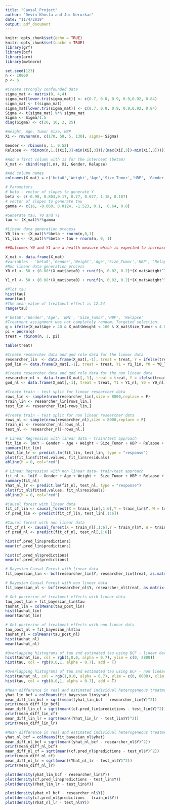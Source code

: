 ```yaml
---
title: "Causal_Project"
author: "Devin Khosla and Jui Nerurkar"
date: "11/4/2019"
output: pdf_document
---
```


```r
knitr::opts_chunk$set(echo = TRUE)
knitr::opts_chunk$set(cache = TRUE)
library(grf)
library(bcf)
library(arm)
library(mvtnorm)
```

```r
set.seed(123)
n <- 10000
p <- 6
```


```r
#Create strongly confounded data
sigma_mat <- matrix(0, 4,4)
sigma_mat[lower.tri(sigma_mat)] <- c(0.7, 0.8, 0.9, 0.9,0.92, 0.84)
sigma_mat <- t(sigma_mat)
sigma_mat[lower.tri(sigma_mat)] <- c(0.7, 0.8, 0.9, 0.9,0.92, 0.84)
Sigma <- t(sigma_mat) %*% sigma_mat
Sigma <- Sigma/1.5
diag(Sigma) <- c(20, 10, 2, 25)

#Weight, Age, Tumor Size, HBP
Xi <- rmvnorm(n, c(170, 50, 5, 130), sigma= Sigma)

Gender <- rbinom(n, 1, 0.52)
Relapse <- rbinom(n,1,((Xi[,3]-min(Xi[,3]))/(max(Xi[,3])-min(Xi[,3]))))
```


```r
#Add a first column with 1s for the intercept (beta0)
X_mat <- cbind(rep(1,n), Xi, Gender, Relapse)

#Add column names
colnames(X_mat) = c('beta0','Weight','Age','Size_Tumor','HBP', 'Gender','Relapse')

# Parameters 
# beta - vector of slopes to generate Y
beta <- c(-0.98, 0.803,0.17, 0.77, 0.027, 1.18, 0.187)
# vector of slopes to generate tau
gamma <- c(16, -0.060, 0.0124, -1.523, 0.1,  0.64, 0.8)

#Generate tau, Y0 and Y1
tau <- (X_mat)%*%gamma

```

```r
#Linear data generation process
Y0_lin <- (X_mat)%*%beta + rnorm(n,0,1)
Y1_lin <- (X_mat)%*%beta + tau + rnorm(n, 0, 1)

##Outcomes Y0 and Y1 are a health measure which is expected to increase with treatment.
```

```r
X_mat <- data.frame(X_mat)
#variables - 'beta0','Gender','Weight','Age','Size_Tumor','HBP', 'Relapse'
#Non linear data generation process
Y0_nl <- 50 + (0.08*(X_mat$beta0) + runif(n, 0.02, 0.2)*(X_mat$Weight^3) + log(seq(4, 13.99, 0.01))*(X_mat$Age^6) + runif(n, 2, 4)*exp(X_mat$Size_Tumor) + (sin(X_mat$HBP)^5)/0.05 + X_mat$Relapse) *(10^-9) + 10*X_mat$Gender +rnorm(n,0,1)

Y1_nl <- 50 + (0.08*(X_mat$beta0) + runif(n, 0.02, 0.2)*(X_mat$Weight^3) + log(seq(4, 13.99, 0.01))*(X_mat$Age^6) + runif(n, 2, 4)*exp(X_mat$Size_Tumor) + (sin(X_mat$HBP)^5)/0.05 + X_mat$Relapse) *(10^-9) + 10*X_mat$Gender +rnorm(n,0,1)+ tau

```


```r
#Plot tau
hist(tau)
mean(tau)
#The mean value of treatment effect is 12.54
range(tau)
```

```r
#'beta0','Gender','Age', 'BMI', 'Size_Tumor','HBP', 'Relapse'
#Treatment assignment was not completely random. Targeted selection.
q = ifelse(X_mat$Age > 40 & X_mat$Weight < 160 & X_mat$Size_Tumor < 4 & X_mat$Relapse == 0, -1, 1)
pi = pnorm(q)
treat = rbinom(n, 1, pi)

table(treat)
```

```r
#Create researcher data and god role data for the linear data
researcher_lin  <- data.frame(X_mat[,-1], treat = treat, Y = ifelse(treat == 1, Y1_lin, Y0_lin))
god_lin <- data.frame(X_mat[,-1], treat = treat, Y1 = Y1_lin, Y0 = Y0_lin)

#Create researcher data and god role data for the non linear data
researcher_nl <- data.frame(X_mat[,-1], treat = treat, Y = ifelse(treat == 1, Y1_nl, Y0_nl))
god_nl <- data.frame(X_mat[,-1], treat = treat, Y1 = Y1_nl, Y0 = Y0_nl)
```

```r
#Create train - test split for linear researcher data
rows_lin <- sample(nrow(researcher_lin),size = 8000,replace = F)
train_lin <- researcher_lin[rows_lin,]
test_lin <- researcher_lin[-rows_lin,]

#Create train - test split for non linear researcher data
rows_nl <- sample(nrow(researcher_nl),size = 8000,replace = F)
train_nl <- researcher_nl[rows_nl,]
test_nl <- researcher_nl[-rows_nl,]
```


```r
# Linear Regression with linear data - train/test approach
fit_lin <- lm(Y ~ Gender + Age + Weight + Size_Tumor + HBP + Relapse + treat,data = train_lin)
summary(fit_lin)
Yhat_lin_lr <- predict.lm(fit_lin, test_lin, type = "response")
plot(fit_lin$fitted.values, fit_lin$residuals)
abline(h = 0, col="red")
```

```r
# Linear Regression with non linear data- train/test approach
fit_nl <- lm(Y ~ Gender + Age + Weight +  Size_Tumor + HBP + Relapse + treat,data = train_nl)
summary(fit_nl)
Yhat_nl_lr <- predict.lm(fit_nl, test_nl, type = "response")
plot(fit_nl$fitted.values, fit_nl$residuals)
abline(h = 0, col="red")
```


```r
#Causal forest with linear data
fit_cf_lin <- causal_forest(X = train_lin[,1:6],Y = train_lin$Y, W = train_lin$treat)
cf.pred_lin <- predict(fit_cf_lin, test_lin[,1:6])

#Causal forest with non linear data
fit_cf_nl <- causal_forest(X = train_nl[,1:6],Y = train_nl$Y, W = train_nl$treat)
cf.pred_nl <- predict(fit_cf_nl, test_nl[,1:6])
```

```r
hist(cf.pred_lin$predictions)
mean(cf.pred_lin$predictions)

hist(cf.pred_nl$predictions)
mean(cf.pred_nl$predictions)
```

```r
# Bayesian Causal Forest with linear data
fit_bayesian_lin <- bcf(researcher_lin$Y, researcher_lin$treat, as.matrix(researcher_lin[,1:6]),as.matrix(researcher_lin[,1:6]), pihat = pi, nburn = 2000, nsim = 2000)

# Bayesian Causal Forest with non linear data
fit_bayesian_nl <- bcf(researcher_nl$Y, researcher_nl$treat, as.matrix(researcher_nl[,1:6]),as.matrix(researcher_nl[,1:6]), pihat = pi, nburn = 2000, nsim = 2000)
```


```r
# Get posterior of treatment effects with linear data
tau_post_lin = fit_bayesian_lin$tau
tauhat_lin = colMeans(tau_post_lin)
hist(tauhat_lin)
mean(tauhat_lin)
```

```r
# Get posterior of treatment effects with non linear data
tau_post_nl = fit_bayesian_nl$tau
tauhat_nl = colMeans(tau_post_nl)
hist(tauhat_nl)
mean(tauhat_nl)
```


```r
#Overlapping histograms of tau and estimated tau using BCF - linear data
hist(tauhat_lin, col = rgb(1,0,0, alpha = 0.7), ylim = c(0, 2800))
hist(tau, col = rgb(0,0,1, alpha = 0.7), add = T)

#Overlapping histograms of tau and estimated tau using BCF - non linear data
hist(tauhat_nl, col = rgb(1,0,0, alpha = 0.7), ylim = c(0, 6000), xlim = c(5, 25))
hist(tau, col = rgb(0,0,1, alpha = 0.7), add = T)
```

```r
#Mean difference in real and estimated individual heterogeneous treatment effects for linear data
yhat_lin_bcf = colMeans(fit_bayesian_lin$yhat)
mean_diff_lin_bcf = sqrt(mean((yhat_lin_bcf - researcher_lin$Y)^2))
print(mean_diff_lin_bcf)
mean_diff_lin_cf = sqrt(mean((cf.pred_lin$predictions - test_lin$Y)^2))
print(mean_diff_lin_cf)
mean_diff_lin_lr = sqrt(mean((Yhat_lin_lr - test_lin$Y)^2))
print(mean_diff_lin_lr)

#Mean difference in real and estimated individual heterogeneous treatment effects for non - linear data
yhat_nl_bcf = colMeans(fit_bayesian_nl$yhat)
mean_diff_nl_bcf = sqrt(mean((yhat_nl_bcf - researcher_nl$Y)^2))
print(mean_diff_nl_bcf)
mean_diff_nl_cf = sqrt(mean((cf.pred_nl$predictions - test_nl$Y)^2))
print(mean_diff_nl_cf)
mean_diff_nl_lr = sqrt(mean((Yhat_nl_lr - test_nl$Y)^2))
print(mean_diff_nl_lr)
```

```r
plot(density(yhat_lin_bcf - researcher_lin$Y))
plot(density(cf.pred_lin$predictions - test_lin$Y))
plot(density(Yhat_lin_lr - test_lin$Y))

```

```r
plot(density(yhat_nl_bcf - researcher_nl$Y))
plot(density(cf.pred_nl$predictions - train_nl$Y))
plot(density(Yhat_nl_lr - test_nl$Y))

```
